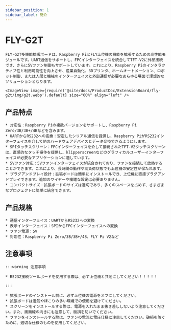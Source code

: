 ```yaml
---
sidebar_position: 1
sidebar_label: 簡介
---
```


# FLY-G2T

    FLY-G2T多機能拡張ボードは、Raspberry PiとFLY上位機の機能を拡張するための高性能モジュールです。UART通信をサポートし、FPCインターフェイスを統合してTFT-V2に外部接続でき、さらに5Vファン制御もサポートしています。これにより、Raspberry Piのインタラクティブ性と利用可能性を向上させ、産業自動化、3Dプリンタ、ホームオートメーション、ロボット制御、または人間と機械のインターフェイスと外部通信が必要なあらゆる場面で理想的なソリューションとなります。

    <ImageView image={require('@site/docs/ProductDoc/ExtensionBoard/fly-g2t/img/g2t.webp').default} size="60%" align="left" />

## 产品特点

    * 対応性：Raspberry Piの複数バージョンをサポートし、Raspberry Pi Zero/3B/3B+/4Bなどを含みます。
    * UARTからRS232への変換：安定したシリアル通信を提供し、Raspberry PiがRS232インターフェイスを介して他のハードウェアデバイスとデータ交換できるようにします。
    * SPIタッチスクリーン：FPCインターフェイスを介して接続されたTFT-V2タッチスクリーンは、直感的なタッチ操作を提供し、klipperscreenなどのグラフィカルユーザーインターフェイスが必要なアプリケーションに適しています。
    * 5Vファン対応：5Vファンインターフェイスが統合されており、ファンを接続して放熱することができます。これにより、長時間の動作や高負荷状態でも上位機の安定性が保たれます。
    * プラグアンドプレイ設計：拡張ボードは簡単にインストールでき、上位機に直接プラグアンドプレイできます。追加のワイヤーや複雑な設定は必要ありません。
    * コンパクトサイズ：拡張ボードのサイズは適切であり、多くのスペースを占めず、さまざまなプロジェクトに簡単に統合できます。

## 产品规格

    * 通信インターフェイス：UARTからRS232への変換
    * 表示インターフェイス：SPIからFPCインターフェイスへの変換
    * ファン電源：5V
    * 対応性：Raspberry Pi Zero/3B/3B+/4B、FLY Pi V2など

## 注意事項

    :::warning 注意事項

    * RS232接続ツールボードを使用する際は、必ず上位機と共地にしてください！！！！！

    :::

    * 拡張ボードのインストール前に、必ず上位機の電源をオフにしてください。
    * 拡張ボードは湿気やほこりの多い環境での使用を避けてください。
    * スクリーンをインストールする際は、電源を入れたまま抜き差ししないよう注意してください。また、画面線の向きにも注意して、破損を防いでください。
    * ファンをインストールする際は、ファンの電流と電圧仕様に注意してください。破損を防ぐために、適切な仕様のものを使用してください。

